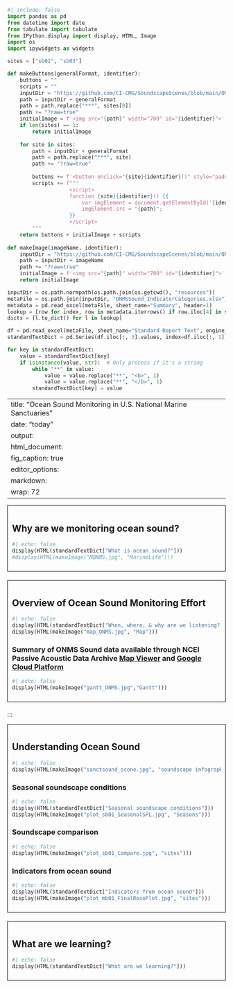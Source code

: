 ```python
#| include: false
import pandas as pd
from datetime import date
from tabulate import tabulate
from IPython.display import display, HTML, Image
import os
import ipywidgets as widgets

sites = ["sb01", "sb03"]

def makeButtons(generalFormat, identifier):
    buttons = ""
    scripts = ""
    inputDir = "https://github.com/CI-CMG/SoundscapeScenes/blob/main/ONMS-Sound/report/"
    path = inputDir + generalFormat
    path = path.replace("***", sites[0])
    path += "?raw=true"
    initialImage = f'<img src="{path}" width="700" id="{identifier}">'
    if len(sites) == 1:
        return initialImage
    
    for site in sites:
        path = inputDir + generalFormat
        path = path.replace("***", site)
        path += "?raw=true"
        
        buttons += f'<button onclick="{site}{identifier}()" style="padding: 10px; color: white; margin: 4px 4px; background-color: #008CBA;">{site}</button>'
        scripts += f"""
                    <script>
                    function {site}{identifier}() {{
                        var imgElement = document.getElementById('{identifier}');
                        imgElement.src = "{path}";
                    }}
                    </script>
        """
    return buttons + initialImage + scripts
  
def makeImage(imageName, identifier):
    inputDir = "https://github.com/CI-CMG/SoundscapeScenes/blob/main/ONMS-Sound/report/"
    path = inputDir + imageName
    path += "?raw=true"
    initialImage = f'<img src="{path}" width="700" id="{identifier}">'
    return initialImage

inputDir = os.path.normpath(os.path.join(os.getcwd(), "resources"))
metaFile = os.path.join(inputDir, "ONMSSound_IndicatorCategories.xlsx")
metadata = pd.read_excel(metaFile, sheet_name="Summary", header=1)
lookup = [row for index, row in metadata.iterrows() if row.iloc[4] in sites]
dicts = [l.to_dict() for l in lookup]

df = pd.read_excel(metaFile, sheet_name="Standard Report Text", engine_kwargs={'keep_links': True})
standardTextDict = pd.Series(df.iloc[:, 3].values, index=df.iloc[:, 1]).to_dict()

for key in standardTextDict:
    value = standardTextDict[key]
    if isinstance(value, str):  # Only process if it's a string
        while "**" in value:
            value = value.replace("**", "<b>", 1)
            value = value.replace("**", "</b>", 1)
        standardTextDict[key] = value
```

---
title: "Ocean Sound Monitoring in U.S. National Marine Sanctuaries"
date: "today"
output: 
  html_document: 
    fig_caption: true
editor_options: 
  markdown: 
    wrap: 72
---

::: {style="border: 1px solid black; padding: 10px; margin-bottom: 20px;"}
## Why are we monitoring ocean sound?
```python
#| echo: false
display(HTML(standardTextDict["What is ocean sound?"]))
#display(HTML(makeImage("MBNMS.jpg", "MarineLife")))
```
:::

::: {style="border: 1px solid black; padding: 10px; margin-bottom: 20px;"}
## Overview of Ocean Sound Monitoring Effort
```python
#| echo: false
display(HTML(standardTextDict["When, where, & why are we listening?"]))
display(HTML(makeImage("map_ONMS.jpg", "Map")))
```
### Summary of ONMS Sound data available through NCEI Passive Acoustic Data Archive <a href="https://www.ncei.noaa.gov/maps/passive-acoustic-data/">Map Viewer</a> and <a href="https://console.cloud.google.com/storage/browser/noaa-passive-bioacoustic?invt=AbwKlA">Google Cloud Platform</a>  
```python
#| echo: false
display(HTML(makeImage("gantt_ONMS.jpg","Gantt")))
```
:::

:::

::: {style="border: 1px solid black; padding: 10px; margin-bottom: 20px;"}
## Understanding Ocean Sound
```python
#| echo: false
display(HTML(makeImage("sanctsound_scene.jpg", "soundscape infographic")))

```
### Seasonal soundscape conditions
```python
#| echo: false
display(HTML(standardTextDict["Seasonal soundscape conditions"]))
display(HTML(makeImage("plot_sb01_SeasonalSPL.jpg", "Seasons")))
```
### Soundscape comparison
```python
#| echo: false
display(HTML(makeImage("plot_sb01_Compare.jpg", "sites")))
```
### Indicators from ocean sound
```python
#| echo: false
display(HTML(standardTextDict["Indicators from ocean sound"]))
display(HTML(makeImage("plot_mb01_FinalRosePlot.jpg", "sites")))
```

:::

::: {style="border: 1px solid black; padding: 10px; margin-bottom: 20px;"}
## What are we learning?
```python
#| echo: false
display(HTML(standardTextDict["What are we learning?"]))
```
:::
